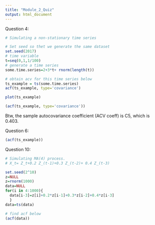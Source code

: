 ```yaml
---
title: "Module_2_Quiz"
output: html_document
---
```


Question 4:
```r
# Simulating a non-stationary time series

# Set seed so thet we generate the same dataset
set.seed(2017)
# time variable 
t=seq(0,1,1/100)
# generate a time series
some.time.series=2+3*t+ rnorm(length(t))

# obtain acv for this time series below
ts_example = ts(some.time.series)
acf(ts_example, type='covariance')
```
```r
plot(ts_example)
```
```r
(acf(ts_example, type='covariance'))
```
Btw, the sample autocovariance coefficient (ACV coeff) is C5, which is 0.403.

Question 6:
```r
(acf(ts_example))
```

Question 10:
```r
# Simulating MA(4) process.
# X_t= Z_t+0.2 Z_(t-1)+0.3 Z_(t-2)+ 0.4 Z_(t-3)

set.seed(2^10)
z=NULL
z=rnorm(1000)
data=NULL
for(i in 4:1000){
  data[i-3]=z[i]+0.2*z[i-1]+0.3*z[i-2]+0.4*z[i-3]
  }
data=ts(data)

# find acf below
(acf(data))
```



